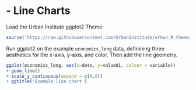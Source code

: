 # - Line Charts {#line}

Load the Urban Institute ggplot2 Theme:
```r
source('https://raw.githubusercontent.com/UrbanInstitute/urban_R_theme/master/urban_ggplot_theme.R')
```


Run ggplot2 on the example `economics_long` data, definining three aesthetics for the x-axis, y-axis, and color. Then add the line geometry. 
```r
ggplot(economics_long, aes(x=date, y=value01, colour = variable))
+ geom_line()
+ scale_y_continuous(expand = c(0,0))
+ ggtitle('Example line chart')
```